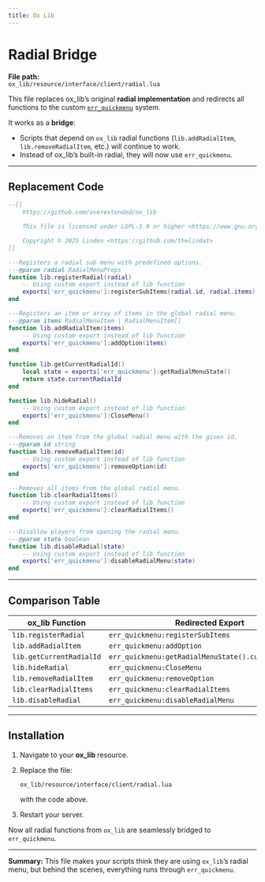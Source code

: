 ```yaml
---
title: Ox Lib
---
```



# Radial Bridge

**File path:**  
`ox_lib/resource/interface/client/radial.lua`

This file replaces ox_lib’s original **radial implementation** and redirects all functions to the custom [`err_quickmenu`](../) system.  

It works as a **bridge**:  
- Scripts that depend on `ox_lib` radial functions (`lib.addRadialItem`, `lib.removeRadialItem`, etc.) will continue to work.  
- Instead of ox_lib’s built-in radial, they will now use `err_quickmenu`.  

---

## Replacement Code

```lua
--[[
    https://github.com/overextended/ox_lib

    This file is licensed under LGPL-3.0 or higher <https://www.gnu.org/licenses/lgpl-3.0.en.html>

    Copyright © 2025 Linden <https://github.com/thelindat>
]]

---Registers a radial sub menu with predefined options.
---@param radial RadialMenuProps
function lib.registerRadial(radial)
    -- Using custom export instead of lib function
    exports['err_quickmenu']:registerSubItems(radial.id, radial.items)
end

---Registers an item or array of items in the global radial menu.
---@param items RadialMenuItem | RadialMenuItem[]
function lib.addRadialItem(items)
    -- Using custom export instead of lib function
    exports['err_quickmenu']:addOption(items)
end

function lib.getCurrentRadialId()
    local state = exports['err_quickmenu']:getRadialMenuState()
    return state.currentRadialId
end

function lib.hideRadial()
    -- Using custom export instead of lib function
    exports['err_quickmenu']:CloseMenu()
end

---Removes an item from the global radial menu with the given id.
---@param id string
function lib.removeRadialItem(id)
    -- Using custom export instead of lib function
    exports['err_quickmenu']:removeOption(id)
end

---Removes all items from the global radial menu.
function lib.clearRadialItems()
    -- Using custom export instead of lib function
    exports['err_quickmenu']:clearRadialItems()
end

---Disallow players from opening the radial menu.
---@param state boolean
function lib.disableRadial(state)
    -- Using custom export instead of lib function
    exports['err_quickmenu']:disableRadialMenu(state)
end
````

---

## Comparison Table

| ox\_lib Function         | Redirected Export                                    |
| ------------------------ | ---------------------------------------------------- |
| `lib.registerRadial`     | `err_quickmenu:registerSubItems`                     |
| `lib.addRadialItem`      | `err_quickmenu:addOption`                            |
| `lib.getCurrentRadialId` | `err_quickmenu:getRadialMenuState().currentRadialId` |
| `lib.hideRadial`         | `err_quickmenu:CloseMenu`                            |
| `lib.removeRadialItem`   | `err_quickmenu:removeOption`                         |
| `lib.clearRadialItems`   | `err_quickmenu:clearRadialItems`                     |
| `lib.disableRadial`      | `err_quickmenu:disableRadialMenu`                    |

---

## Installation

1. Navigate to your **ox\_lib** resource.
2. Replace the file:

   ```
   ox_lib/resource/interface/client/radial.lua
   ```

   with the code above.
3. Restart your server.

Now all radial functions from `ox_lib` are seamlessly bridged to `err_quickmenu`.

---

<Callout>
  <b>Summary:</b>
  This file makes your scripts think they are using <code>ox_lib</code>’s radial menu, 
  but behind the scenes, everything runs through <code>err_quickmenu</code>.
</Callout>